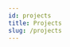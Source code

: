 ```yaml
---
id: projects
title: Projects
slug: /projects
---
```



<main>
  <section className="container margin-vert--lg">
    <div className="row">
      <div className="col col--5 margin-bottom--lg">
        <ProjectCard
          title="Cassava Leaf Disease Classification"
          description="Building an image classifier for detecting diseases in cassava plants using PyTorch and scikit-learn."
          imageUrl="/img/projects/cv3_crop.jpg"
          githubLink="https://github.com/p-s-vishnu/cassava-leaf-disease-classification"
        />
      </div>
      <div className="col col--4 margin-bottom--lg">
        <ProjectCard
          title="Taxi fare prediction using GCP’s Vertex AI"
          description="Serve and process real-time data with a Tensorflow model using Pub-Sub, Cloud Dataflow, BigQuery and Vertex AI."
          imageUrl="/img/projects/taxi.png"
          githubLink="https://medium.com/@psvishnu/online-prediction-using-gcps-vertex-ai-e5fbc089906d"
        />
      </div>
    </div>
  </section>
</main>
